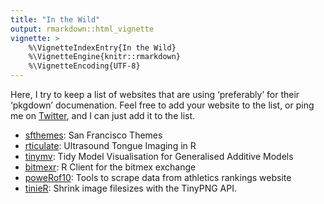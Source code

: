 ```yaml
---
title: "In the Wild"
output: rmarkdown::html_vignette
vignette: >
    %\VignetteIndexEntry{In the Wild}
    %\VignetteEngine{knitr::rmarkdown}
    %\VignetteEncoding{UTF-8}
---
```


Here, I try to keep a list of websites that are using 'preferably' for their
'pkgdown' documenation. Feel free to add your website to the list, or ping me 
on [Twitter](https://twitter.com/@amirmasoudabdol), and I can just add it to the
list.

- [sfthemes](http://amirmasoudabdol.github.io/sfthemes): San Francisco Themes
- [rticulate](https://stefanocoretta.github.io/rticulate/): Ultrasound Tongue Imaging in R
- [tinymv](https://stefanocoretta.github.io/tidymv/index.html): Tidy Model Visualisation for Generalised Additive Models
- [bitmexr](https://hfshr.github.io/bitmexr/): R Client for the bitmex exchange
- [poweRof10](https://powerof10.hfshr.xyz): Tools to scrape data from athletics rankings website
- [tinieR](https://jmablog.github.io/tinieR/): Shrink image filesizes with the TinyPNG API.
